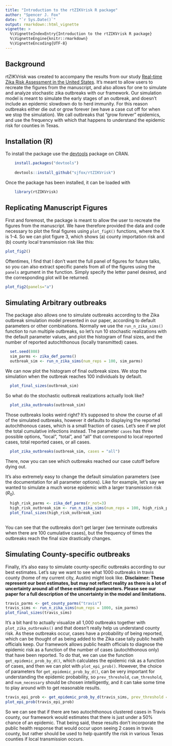 ```yaml
---
title: "Introduction to the rtZIKVrisk R package"
author: "Spencer J. Fox"
date: "`r Sys.Date()`"
output: rmarkdown::html_vignette
vignette: >
  %\VignetteIndexEntry{Introduction to the rtZIKVrisk R package}
  %\VignetteEngine{knitr::rmarkdown}
  %\VignetteEncoding{UTF-8}
---
```


## Background
rtZIKVrisk was created to accompany the results from our study [Real-time Zika Risk Assessment in the United States](http://biorxiv.org/content/early/2016/06/07/056648). It's meant to allow users to recreate the figures from the manuscript, and also allows for one to simulate and analyze stochastic zika outbreaks with our framework. Our simulation model is meant to simulate the early stages of an outbreak, and doesn't include an epidemic slowdown do to herd immunity. For this reason outbreaks either die out or grow forever (we have a case cut off for when we stop the simulation). We call outbreaks that "grow forever" epidemics, and use the frequency with which that happens to understand the epidemic risk for counties in Texas.

## Installation (R)
To install the package use the [devtools](https://cran.r-project.org/web/packages/devtools/index.html) package on CRAN.
```r
    install.packages("devtools")
    
    devtools::install_github("sjfox/rtZIKVrisk")
```

Once the package has been installed, it can be loaded with 

```r
    library(rtZIKVrisk)
```

## Replicating Manuscript Figures
First and foremost, the package is meant to allow the user to recreate the figures from the manuscript. We have therefore provided the data and code necessary to plot the final figures using `plot_figX()` functions, where the X is 1-4. So we can plot figure 3, which shows (a) county importation risk and (b) county local transmission risk like this:

```r
plot_fig2()
```

Oftentimes, I find that I don't want the full panel of figures for future talks, so you can also extract specific panels from all of the figures using the `panels` argument in the function. Simply specify the letter panel desired, and the corresponding plot will be returned.

```r
plot_fig2(panels="a")
```

## Simulating Arbitrary outbreaks
The package also allows one to simulate outbreaks according to the Zika outbreak simulation model presented in our paper, according to default parameters or other combinations. Normally we use the `run_n_zika_sims()` function to run multiple outbreaks, so let's run 10 stochastic realizations with the default parameter values, and plot the histogram of final sizes, and the number of reported autochthonous (locally transmitted) cases.

```r
  set.seed(808)
  sim_parms <- zika_def_parms()
  outbreak_sim <- run_n_zika_sims(num_reps = 100, sim_parms)
```

We can now plot the histogram of final outbreak sizes. We stop the simulation when the outbreak reaches 100 individuals by default.

```r
  plot_final_sizes(outbreak_sim)
```

So what do the stochastic outbreak realizations actually look like?

```r
  plot_zika_outbreaks(outbreak_sim)
```

Those outbreaks looks weird right? It's supposed to show the course of all of the simulated outbreaks, however it defaults to displaying the reported autochthonous cases, which is a small fraction of cases. Let's see if we plot the total cumulative infections instead. The parameter `cases` has three possible options, "local", "total", and "all" that correspond to local reported cases, total reported cases, or all cases.

```r
  plot_zika_outbreaks(outbreak_sim, cases = "all")
```

There, now you can see which outbreaks reached our case cutoff before dying out.

It's also extremely easy to change the default simulation parameters (see the documentation for all parameter options). Like for example, let's say we wanted to simulate a much worse epidemic with a larger transmission risk ($R_0$).

```r
  high_risk_parms <- zika_def_parms(r_not=3)
  high_risk_outbreak_sim <- run_n_zika_sims(num_reps = 100, high_risk_parms)
  plot_final_sizes(high_risk_outbreak_sim)
  
```

You can see that the outbreaks don't get larger (we terminate outbreaks when there are 100 cumulative cases), but the frequency of times the outbreaks reach the final size drastically changes.


## Simulating County-specific outbreaks
Finally, it's also easy to simulate county-specific outbreaks according to our best estimates. Let's say we want to see what 1000 outbreaks in travis county (home of my current city, Austin) might look like. **Disclaimer: These represent our best estimates, but may not reflect reality as there is a lot of uncertainty around all of these estimated parameters. Please see our paper for a full description of the uncertainty in the model and limitations.**

```r
travis_parms <- get_county_parms("travis")
travis_sims <- run_n_zika_sims(num_reps = 1000, sim_parms)
plot_final_sizes(travis_sims)
```

It's a bit hard to actually visualize all 1,000 outbreaks together with `plot_zika_outbreaks()` and that doesn't really help us understand county risk. As these outbreaks occur, cases have a probability of being reported, which can be thought of as being added to the Zika case tally public health officials keep. Our framework allows public health officials to diagnose the epidemic risk as a function of the number of cases (autochthonous only) that have been reported. To do that, we can use the function `get_epidemic_prob_by_d()`, which calculates the epidemic risk as a function of cases, and then we can plot with `plot_epi_prob()`. However, the choice of parameters for `get_epidemic_prob_by_d()`, can be very important for understanding the epidemic probability, so `prev_threshold`, `cum_threshold`, and `num_necessary` should be chosen intelligently, and it can take some time to play around with to get reasonable results.

```r
travis_epi_prob <- get_epidemic_prob_by_d(travis_sims, prev_threshold = 10, cum_threshold = 100)
plot_epi_prob(travis_epi_prob)
```

So we can see that if there are two autochthonous clustered cases in Travis county, our framework would estimates that there is just under a 50\% chance of an epidemic. That being said, these results don't incorporate the public health response that would occur upon seeing 2 cases in travis county, but rather should be used to help quantify the risk in various Texas counties if local transmission occurs.






